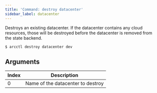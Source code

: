 ```yaml
---
title: 'Command: destroy datacenter'
sidebar_label: datacenter
---
```


Destroys an existing datacenter. If the datacenter contains any cloud resources, those will be
destroyed before the datacenter is removed from the state backend.

```sh
$ arcctl destroy datacenter dev
```

## Arguments

| Index | Description                       |
| ----- | --------------------------------- |
| 0     | Name of the datacenter to destroy |
